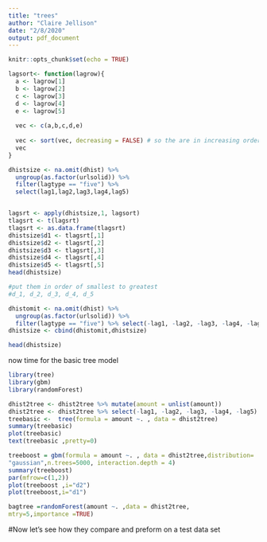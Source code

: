 ```yaml
---
title: "trees"
author: "Claire Jellison"
date: "2/8/2020"
output: pdf_document
---
```


```r
knitr::opts_chunk$set(echo = TRUE)
```


```r
lagsort<- function(lagrow){
  a <- lagrow[1]
  b <- lagrow[2] 
  c <- lagrow[3] 
  d <- lagrow[4] 
  e <- lagrow[5]
  
  vec <- c(a,b,c,d,e)
  
  vec <- sort(vec, decreasing = FALSE) # so the are in increasing order 
  vec
}
```



```r
dhistsize <- na.omit(dhist) %>%
  ungroup(as.factor(urlsolid)) %>% 
  filter(lagtype == "five") %>% 
  select(lag1,lag2,lag3,lag4,lag5) 


lagsrt <- apply(dhistsize,1, lagsort) 
tlagsrt <- t(lagsrt)
tlagsrt <- as.data.frame(tlagsrt)
dhistsize$d1 <- tlagsrt[,1]
dhistsize$d2 <- tlagsrt[,2]
dhistsize$d3 <- tlagsrt[,3]
dhistsize$d4 <- tlagsrt[,4]
dhistsize$d5 <- tlagsrt[,5]
head(dhistsize)

#put them in order of smallest to greatest 
#d_1, d_2, d_3, d_4, d_5 

dhistomit <- na.omit(dhist) %>%
  ungroup(as.factor(urlsolid)) %>%
  filter(lagtype == "five") %>% select(-lag1, -lag2, -lag3, -lag4, -lag5)
dhistsize <- cbind(dhistomit,dhistsize)

head(dhistsize)
```




now time for the basic tree model

```r
library(tree)
library(gbm)
library(randomForest)
```



```r
dhist2tree <- dhist2tree %>% mutate(amount = unlist(amount))
dhist2tree <- dhist2tree %>% select(-lag1, -lag2, -lag3, -lag4, -lag5)
treebasic <-  tree(formula = amount ~. , data = dhist2tree)
summary(treebasic)
plot(treebasic)
text(treebasic ,pretty=0)
```

```r
treeboost = gbm(formula = amount ~. , data = dhist2tree,distribution=
"gaussian",n.trees=5000, interaction.depth = 4)
summary(treeboost)
par(mfrow=c(1,2))
plot(treeboost ,i="d2") 
plot(treeboost,i="d1")
```


```r
bagtree =randomForest(amount ~. ,data = dhist2tree,
mtry=5,importance =TRUE)
```

#Now let's see how they compare and preform on a test data set 




